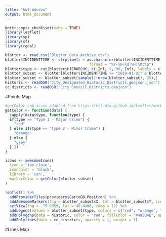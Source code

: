 ```yaml
---
title: "hw2-nderon"
output: html_document
---
```


```r
knitr::opts_chunk$set(echo = TRUE)
library(leaflet)
library(sp)
library(sf)
library(rgdal)
```

```r
blotter <- read.csv("Blotter_Data_Archive.csv")
blotter$INCIDENTTIME <- strptime(x = as.character(blotter$INCIDENTTIME),
                                      format = "%Y-%m-%dT%H:%M:%S")
blotter$type <- cut(blotter$HIERARCHY, c(-Inf, 9, 98, Inf), labels = c("Type 1 - Major Crime", "Type 2 - Minor Crime", "No Data or None"))
blotter_subset <- blotter[blotter$INCIDENTTIME >= "2018-01-01" & blotter$INCIDENTTIME <= "2018-12-31" & blotter$X <= -78 & blotter$Y >= 39 & !is.na(blotter$type),]
blotter_subset <- blotter_subset[sample(1:nrow(blotter_subset), 25),]
historic <- readOGR("City_Designated_Historic_Districts.geojson.json")
cc_districts <- readOGR("City_Council_Districts.geojson")
```

#Points Map
```r
#getColor and icons adapted from https://rstudio.github.io/leaflet/markers.html
getColor <- function(data) {
  sapply(data$type, function(type) {
  if(type == "Type 1 - Major Crime") {
    "red"
  } else if(type == "Type 2 - Minor Crime") {
    "orange"
  } else {
    "grey"
  } })
}

icons <- awesomeIcons(
  icon = 'ios-close',
  iconColor = 'black',
  library = 'ion',
  markerColor = getColor(blotter_subset)
)

leaflet() %>%
  addProviderTiles(providers$CartoDB.Positron) %>%
  addAwesomeMarkers(lng = blotter_subset$X, lat = blotter_subset$Y, icon = icons) %>%
  setView(lng = -79.9959, lat = 40.4406, zoom = 12) %>%
  addLegend(values = blotter_subset$type, colors = c("red", "orange", "grey"), labels = levels(blotter_subset$type)) %>%
  addPolygons(data = historic, color = "red", fillColor = "#495D4E", opacity = 1, weight = 1, fillOpacity = 0.5) %>%
  addPolylines(data = cc_districts, opacity = 1, weight = 1)
```

#Lines Map
```r

```

